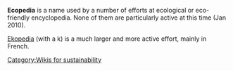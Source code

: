 '''Ecopedia''' is a name used by a number of efforts at ecological or eco-friendly encyclopedia. None of them are particularly active at this time (Jan 2010).

[[Ekopedia]] (with a k) is a much larger and more active effort, mainly in French.


[[Category:Wikis for sustainability]]